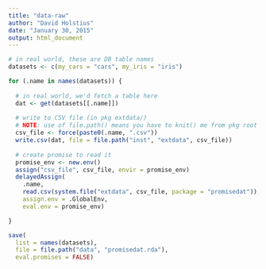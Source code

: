 ```yaml
---
title: "data-raw"
author: "David Holstius"
date: "January 30, 2015"
output: html_document
---
```


```r
# in real world, these are DB table names
datasets <- c(my_cars = "cars", my_iris = "iris")

for (.name in names(datasets)) {
  
  # in real world, we'd fetch a table here
  dat <- get(datasets[[.name]])                      
  
  # write to CSV file (in pkg extdata/)
  # NOTE: use of file.path() means you have to knit() me from pkg root
  csv_file <- force(paste0(.name, ".csv"))
  write.csv(dat, file = file.path("inst", "extdata", csv_file))
  
  # create promise to read it
  promise_env <- new.env()               
  assign("csv_file", csv_file, envir = promise_env)
  delayedAssign(
    .name, 
    read.csv(system.file("extdata", csv_file, package = "promisedat")),
    assign.env = .GlobalEnv, 
    eval.env = promise_env)

}
```

```r
save(
  list = names(datasets), 
  file = file.path("data", "promisedat.rda"), 
  eval.promises = FALSE)
```
